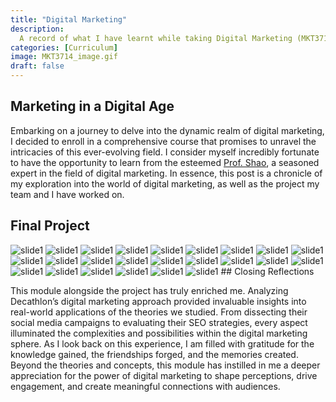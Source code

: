 ```yaml
--- 
title: "Digital Marketing"
description: 
  A record of what I have learnt while taking Digital Marketing (MKT3714), alongside my final project. 
categories: [Curriculum]
image: MKT3714_image.gif
draft: false
---
```


## Marketing in a Digital Age

Embarking on a journey to delve into the dynamic realm of digital marketing, I decided to enroll in a comprehensive course that promises to unravel the intricacies of this ever-evolving field. I consider myself incredibly fortunate to have the opportunity to learn from the esteemed [Prof. Shao](https://www.linkedin.com/in/shaochunchen/), a seasoned expert in the field of digital marketing. In essence, this post is a chronicle of my exploration into the world of digital marketing, as well as the project my team and I have worked on. 

## Final Project

![slide1](MKT3714 Final Presentation - Group 7-01.png)
![slide1](MKT3714 Final Presentation - Group 7-02.png)
![slide1](MKT3714 Final Presentation - Group 7-03.png)
![slide1](MKT3714 Final Presentation - Group 7-04.png)
![slide1](MKT3714 Final Presentation - Group 7-05.png)
![slide1](MKT3714 Final Presentation - Group 7-06.png)
![slide1](MKT3714 Final Presentation - Group 7-07.png)
![slide1](MKT3714 Final Presentation - Group 7-08.png)
![slide1](MKT3714 Final Presentation - Group 7-09.png)
![slide1](MKT3714 Final Presentation - Group 7-10.png)
![slide1](MKT3714 Final Presentation - Group 7-11.png)
![slide1](MKT3714 Final Presentation - Group 7-12.png)
![slide1](MKT3714 Final Presentation - Group 7-13.png)
![slide1](MKT3714 Final Presentation - Group 7-14.png)
![slide1](MKT3714 Final Presentation - Group 7-15.png)
![slide1](MKT3714 Final Presentation - Group 7-16.png)
![slide1](MKT3714 Final Presentation - Group 7-17.png)
![slide1](MKT3714 Final Presentation - Group 7-18.png)
![slide1](MKT3714 Final Presentation - Group 7-19.png)
![slide1](MKT3714 Final Presentation - Group 7-21.png)
![slide1](MKT3714 Final Presentation - Group 7-22.png)
![slide1](MKT3714 Final Presentation - Group 7-23.png)
![slide1](MKT3714 Final Presentation - Group 7-24.png)
![slide1](MKT3714 Final Presentation - Group 7-25.png)
## Closing Reflections 

This module alongside the project has truly enriched me. Analyzing Decathlon's digital marketing approach provided invaluable insights into real-world applications of the theories we studied. From dissecting their social media campaigns to evaluating their SEO strategies, every aspect illuminated the complexities and possibilities within the digital marketing sphere. As I look back on this experience, I am filled with gratitude for the knowledge gained, the friendships forged, and the memories created. Beyond the theories and concepts, this module has instilled in me a deeper appreciation for the power of digital marketing to shape perceptions, drive engagement, and create meaningful connections with audiences.